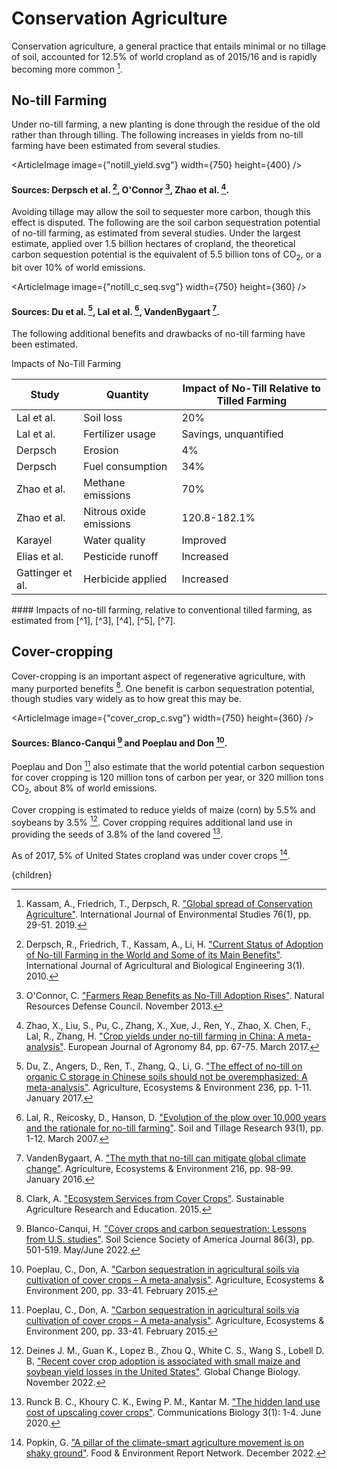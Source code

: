 


# Conservation Agriculture
Conservation agriculture, a general practice that entails minimal or no tillage of soil, accounted for 12.5% of world cropland as of 2015/16 and is rapidly becoming more common [^6].

## No-till Farming
Under no-till farming, a new planting is done through the residue of the old rather than through tilling. The following increases in yields from no-till farming have been estimated from several studies.

<ArticleImage image={"notill_yield.svg"} width={750} height={400} />
#### Sources: Derpsch et al. [^1], O'Connor [^8], Zhao et al. [^10].

Avoiding tillage may allow the soil to sequester more carbon, though this effect is disputed. The following are the soil carbon sequestration potential of no-till farming, as estimated from several studies. Under the largest estimate, applied over 1.5 billion hectares of cropland, the theoretical carbon sequestion potential is the equivalent of 5.5 billion tons of CO<sub>2</sub>, or a bit over 10% of world emissions.

<ArticleImage image={"notill_c_seq.svg"} width={750} height={360} />
#### Sources: Du et al. [^2], Lal et al. [^7], VandenBygaart [^9].

The following additional benefits and drawbacks of no-till farming have been estimated.

<div className="table-title"> Impacts of No-Till Farming </div>
<div className="table-wrapper">

| Study | Quantity | Impact of No-Till Relative to Tilled Farming |
| --- | --- | --- |
| Lal et al. | Soil loss | 20% |
| Lal et al. | Fertilizer usage | Savings, unquantified |
| Derpsch | Erosion | 4% |
| Derpsch | Fuel consumption | 34% |
| Zhao et al. | Methane emissions | 70% |
| Zhao et al. | Nitrous oxide emissions | 120.8-182.1% |
| Karayel | Water quality | Improved |
| Elias et al. | Pesticide runoff | Increased |
| Gattinger et al. | Herbicide applied | Increased |

</div>
#### Impacts of no-till farming, relative to conventional tilled farming, as estimated from [^1], [^3], [^4], [^5], [^7].

<PromoteNoTillFarmingSolution />

## Cover-cropping

Cover-cropping is an important aspect of regenerative agriculture, with many purported benefits [^16]. One benefit is carbon sequestration potential, though studies vary widely as to how great this may be.

<ArticleImage image={"cover_crop_c.svg"} width={750} height={360} />
#### Sources: Blanco-Canqui [^11] and Poeplau and Don [^12].

Poeplau and Don [^12] also estimate that the world potential carbon sequestion for cover cropping is 120 million tons of carbon per year, or 320 million tons CO<sub>2</sub>, about 8% of world emissions.

Cover cropping is estimated to reduce yields of maize (corn) by 5.5% and soybeans by 3.5% [^13]. Cover cropping requires additional land use in providing the seeds of 3.8% of the land covered [^14].

As of 2017, 5% of United States cropland was under cover crops [^15].



[^1]: Derpsch, R., Friedrich, T., Kassam, A., Li, H. ["Current Status of Adoption of No-till Farming in the World and Some of its Main Benefits"](http://www.ijabe.org/index.php/ijabe/article/view/223). International Journal of Agricultural and Biological Engineering 3(1). 2010.

[^2]: Du, Z., Angers, D., Ren, T., Zhang, Q., Li, G. ["The effect of no-till on organic C storage in Chinese soils should not be overemphasized: A meta-analysis"](https://www.sciencedirect.com/science/article/abs/pii/S0167880916305448). Agriculture, Ecosystems & Environment 236, pp. 1-11. January 2017.

[^3]: Elias, D., Wang, L., Jacinthe, P. ["A meta-analysis of pesticide loss in runoff under conventional tillage and no-till management"](https://link.springer.com/article/10.1007/s10661-017-6441-1). Environmental Monitoring and Assessment 190, Article Number 79. 2018.

[^4]: Gattinger, A., Jawtusch, J., Muller, A., Mäder, P. "No-till agriculture - a climate smart solution?". MISEREOR. November 2011.

[^5]: Karayel, D., Šarauskis, E. ["Environmental Impact of No-Tillage Farming"](https://www.researchgate.net/publication/333294703_ENVIRONMENTAL_IMPACT_OF_NO-TILLAGE_FARMING). Journal of Environmental Research, Engineering and Management 75(1), pp. 7-12. 2019.

[^6]: Kassam, A., Friedrich, T., Derpsch, R. ["Global spread of Conservation Agriculture"](https://www.tandfonline.com/doi/abs/10.1080/00207233.2018.1494927?journalCode=genv20). International Journal of Environmental Studies 76(1), pp. 29-51. 2019.

[^7]: Lal, R., Reicosky, D., Hanson, D. ["Evolution of the plow over 10,000 years and the rationale for no-till farming"](https://www.sciencedirect.com/science/article/pii/S0167198706002522). Soil and Tillage Research 93(1), pp. 1-12. March 2007.

[^8]: O'Connor, C. ["Farmers Reap Benefits as No-Till Adoption Rises"](https://www.nrdc.org/experts/claire-oconnor/farmers-reap-benefits-no-till-adoption-rises). Natural Resources Defense Council. November 2013.

[^9]: VandenBygaart, A. ["The myth that no-till can mitigate global climate change"](https://www.sciencedirect.com/science/article/abs/pii/S0167880915300797). Agriculture, Ecosystems & Environment 216, pp. 98-99. January 2016.

[^10]: Zhao, X., Liu, S., Pu, C., Zhang, X., Xue, J., Ren, Y., Zhao, X. Chen, F., Lal, R., Zhang, H. ["Crop yields under no-till farming in China: A meta-analysis"](https://www.sciencedirect.com/science/article/abs/pii/S116103011630243X). European Journal of Agronomy 84, pp. 67-75. March 2017.

[^11]: Blanco-Canqui, H. ["Cover crops and carbon sequestration: Lessons from U.S. studies"](https://acsess.onlinelibrary.wiley.com/doi/abs/10.1002/saj2.20378). Soil Science Society of America Journal 86(3), pp. 501-519. May/June 2022.

[^12]: Poeplau, C., Don, A. ["Carbon sequestration in agricultural soils via cultivation of cover crops – A meta-analysis"](https://www.sciencedirect.com/science/article/abs/pii/S0167880914004873). Agriculture, Ecosystems & Environment 200, pp. 33-41. February 2015.

[^13]: Deines J. M., Guan K., Lopez B., Zhou Q., White C. S., Wang S., Lobell D. B. ["Recent cover crop adoption is associated with small maize and soybean yield losses in the United States"](https://onlinelibrary.wiley.com/doi/full/10.1111/gcb.16489). Global Change Biology. November 2022.

[^14]: Runck B. C., Khoury C. K., Ewing P. M., Kantar M. ["The hidden land use cost of upscaling cover crops"](https://www.nature.com/articles/s42003-020-1022-1). Communications Biology 3(1): 1-4. June 2020.

[^15]: Popkin, G. ["A pillar of the climate-smart agriculture movement is on shaky ground"](https://thefern.org/2022/12/a-pillar-of-the-climate-smart-agriculture-movement-is-on-shaky-ground/). Food & Environment Report Network. December 2022.

[^16]: Clark, A. ["Ecosystem Services from Cover Crops"](https://www.sare.org/publications/cover-crops/ecosystem-services/). Sustainable Agriculture Research and Education. 2015.

  <Article 
    focusAreaUrl={focusAreaUrl} 
    hierarchy={hierarchy} 
    site={site}
  >
    {children}
  </Article>